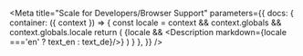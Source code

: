 

<Meta title="Scale for Developers/Browser Support"
  parameters={{
      docs: {
          container: ({ context }) => {
              const locale = context && context.globals && context.globals.locale
              return (
                  <DocsContainer context={context}>
                      {locale && <Description markdown={locale ==='en' ? text_en : text_de}/>}
                  </DocsContainer>
              )
          }
      },
  }}
/>
